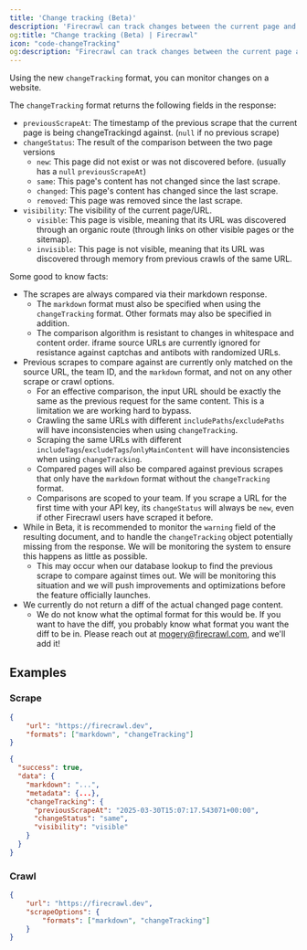 ```yaml
---
title: 'Change tracking (Beta)'
description: 'Firecrawl can track changes between the current page and a previous version, and tell you if it updated or not'
og:title: "Change tracking (Beta) | Firecrawl"
icon: "code-changeTracking"
og:description: "Firecrawl can track changes between the current page and a previous version, and tell you if it updated or not"
---
```


Using the new `changeTracking` format, you can monitor changes on a website.

The `changeTracking` format returns the following fields in the response:
- `previousScrapeAt`: The timestamp of the previous scrape that the current page is being changeTrackingd against. (`null` if no previous scrape)
- `changeStatus`: The result of the comparison between the two page versions
    - `new`: This page did not exist or was not discovered before. (usually has a `null` `previousScrapeAt`)
    - `same`: This page's content has not changed since the last scrape.
    - `changed`: This page's content has changed since the last scrape.
    - `removed`: This page was removed since the last scrape.
- `visibility`: The visibility of the current page/URL.
    - `visible`: This page is visible, meaning that its URL was discovered through an organic route (through links on other visible pages or the sitemap).
    - `invisible`: This page is not visible, meaning that its URL was discovered through memory from previous crawls of the same URL.

Some good to know facts:
- The scrapes are always compared via their markdown response.
    - The `markdown` format must also be specified when using the `changeTracking` format. Other formats may also be specified in addition.
    - The comparison algorithm is resistant to changes in whitespace and content order. iframe source URLs are currently ignored for resistance against captchas and antibots with randomized URLs.
- Previous scrapes to compare against are currently only matched on the source URL, the team ID, and the `markdown` format, and not on any other scrape or crawl options.
    - For an effective comparison, the input URL should be exactly the same as the previous request for the same content. This is a limitation we are working hard to bypass.
    - Crawling the same URLs with different `includePaths`/`excludePaths` will have inconsistencies when using `changeTracking`.
    - Scraping the same URLs with different `includeTags`/`excludeTags`/`onlyMainContent` will have inconsistencies when using `changeTracking`.
    - Compared pages will also be compared against previous scrapes that only have the `markdown` format without the `changeTracking` format.
    - Comparisons are scoped to your team. If you scrape a URL for the first time with your API key, its `changeStatus` will always be `new`, even if other Firecrawl users have scraped it before.
- While in Beta, it is recommended to monitor the `warning` field of the resulting document, and to handle the `changeTracking` object potentially missing from the response. We will be monitoring the system to ensure this happens as little as possible.
    - This may occur when our database lookup to find the previous scrape to compare against times out. We will be monitoring this situation and we will push improvements and optimizations before the feature officially launches.
- We currently do not return a diff of the actual changed page content.
    - We do not know what the optimal format for this would be. If you want to have the diff, you probably know what format you want the diff to be in. Please reach out at [mogery@firecrawl.com](mailto:mogery@firecrawl.com), and we'll add it!

## Examples

### Scrape

```json
{
    "url": "https://firecrawl.dev",
    "formats": ["markdown", "changeTracking"]
}
```

```json
{
  "success": true,
  "data": {
    "markdown": "...",
    "metadata": {...},
    "changeTracking": {
      "previousScrapeAt": "2025-03-30T15:07:17.543071+00:00",
      "changeStatus": "same",
      "visibility": "visible"
    }
  }
}
```

### Crawl
```json
{
    "url": "https://firecrawl.dev",
    "scrapeOptions": {
        "formats": ["markdown", "changeTracking"]
    }
}
```